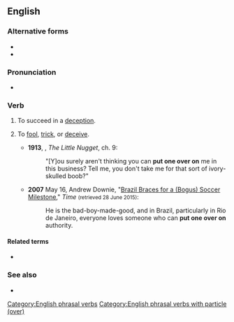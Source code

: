 ==English==

===Alternative forms===
* {{l|en|get one over on}}
* {{l|en|pull one over}}

===Pronunciation===
* {{audio|en|En-au-put one over.ogg|Audio (AU)}}

===Verb===
{{en-verb|put<,,put> one over}}

# {{lb|en|idiomatic}} To succeed in a [[deception]].
# {{lb|en|idiomatic|with ''on''}} To [[fool]], [[trick]], or [[deceive]].
#* '''1913''', {{w|P. G. Wodehouse}}, ''The Little Nugget'', ch. 9:
#*: "[Y]ou surely aren't thinking you can '''put one over on''' me in this business? Tell me, you don't take me for that sort of ivory-skulled boob?"
#* '''2007''' May 16, Andrew Downie, "[http://content.time.com/time/world/article/0,8599,1621967,00.html Brazil Braces for a (Bogus) Soccer Milestone]," ''Time'' <small>(retrieved 28 June 2015)</small>:
#*: He is the bad-boy-made-good, and in Brazil, particularly in Rio de Janeiro, everyone loves someone who can '''put one over on''' authority.

====Related terms====
* {{l|en|put on}}

===See also===
* {{l|en|put-up}}

[[Category:English phrasal verbs]]
[[Category:English phrasal verbs with particle (over)]]